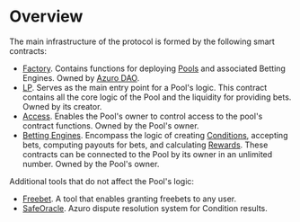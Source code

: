 # Overview

The main infrastructure of the protocol is formed by the following smart contracts:

- [Factory](/contracts/factory). Contains functions for deploying [Pools](/knowledge-hub/how-azuro-works/components/pools) and associated
Betting Engines. Owned by [Azuro DAO](/knowledge-hub/azur/azuro-dao).
- [LP](/contracts/lp). Serves as the main entry point for a Pool's logic. This contract contains all the core logic of
the Pool and the liquidity for providing bets. Owned by its creator.
- [Access](/contracts/access). Enables the Pool's owner to control access to the pool's contract functions.
Owned by the Pool's owner.
- [Betting Engines](/knowledge-hub/how-azuro-works/components/betting-engines). Encompass the logic of creating [Conditions](/knowledge-hub/how-azuro-works/components/conditions),
accepting bets, computing payouts for bets, and calculating [Rewards](/knowledge-hub/how-azuro-works/reward-distribution). These contracts can
be connected to the Pool by its owner in an unlimited number. Owned by the Pool's owner.

Additional tools that do not affect the Pool's logic:

- [Freebet](/contracts/free-bet). A tool that enables granting freebets to any user.
- [SafeOracle](/contracts/safe-oracle). Azuro dispute resolution system for Condition results.

